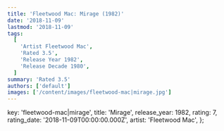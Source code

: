 ```yaml
---
title: 'Fleetwood Mac: Mirage (1982)'
date: '2018-11-09'
lastmod: '2018-11-09'
tags:
  [
    'Artist Fleetwood Mac',
    'Rated 3.5',
    'Release Year 1982',
    'Release Decade 1980',
  ]
summary: 'Rated 3.5'
authors: ['default']
images: ['/content/images/fleetwood-mac|mirage.jpg']
---
```


  key: 'fleetwood-mac|mirage',
  title: 'Mirage',
  release_year: 1982,
  rating: 7,
  rating_date: '2018-11-09T00:00:00.000Z',
  artist: 'Fleetwood Mac',
};

<MusicRating data={data} />
